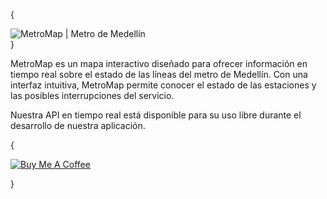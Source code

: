 
{<div className="row-metromap header"><img src="https://metromapmed.s3.amazonaws.com/assets/img/logo.png" alt="MetroMap | Metro de Medellín" /></div>}

MetroMap es un mapa interactivo diseñado para ofrecer información en tiempo real sobre el estado de las líneas del metro de Medellín. Con una interfaz intuitiva, MetroMap permite conocer el estado de las estaciones y las posibles interrupciones del servicio.

<Callout emoji="💡" type="info">
  Nuestra API en tiempo real está disponible para su uso libre durante el desarrollo de nuestra aplicación.
</Callout>

{<div className="row-metromap images nx-mt-6">
<a href="https://www.buymeacoffee.com/metromap" target="_blank">
<img src="https://www.buymeacoffee.com/assets/img/custom_images/orange_img.png" alt="Buy Me A Coffee" />
</a>
</div>}
<Map />
